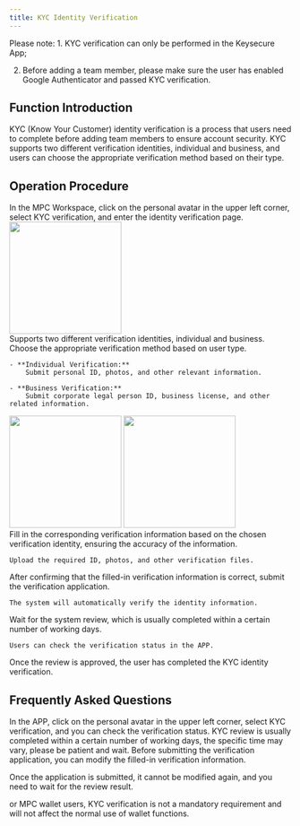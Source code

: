 ```yaml
---
title: KYC Identity Verification
---
```


<Note> 
Please note:
1. KYC verification can only be performed in the Keysecure App;

2. Before adding a team member, please make sure the user has enabled Google Authenticator and passed KYC verification.
</Note>

## **Function Introduction**

KYC (Know Your Customer) identity verification is a process that users need to complete before adding team members to ensure account security. KYC supports two different verification identities, individual and business, and users can choose the appropriate verification method based on their type.

## **Operation Procedure**

<Steps>

<Step title="Enter the KYC Verification Page">
   In the MPC Workspace, click on the personal avatar in the upper left corner, select KYC verification, and enter the identity verification page.
    <div className="w-full flex items-center justify-center">
    <img src="/images/user-guide/account.png" width="200"/>
</div>
</Step>

<Step title="Choose Verification Identity">
    Supports two different verification identities, individual and business. Choose the appropriate verification method based on user type.
    
    - **Individual Verification:**
        Submit personal ID, photos, and other relevant information.

    - **Business Verification:**
        Submit corporate legal person ID, business license, and other related information.

   <div className="w-full flex items-center justify-center">
    <CardGroup cols={2}>
        <img src="/images/quickstart/pkyc.png" width="200"/>
        <img src="/images/quickstart/ekyc.png" width="200"/>
    </CardGroup>
</div>

</Step>

<Step title="Fill in Verification Information">
    Fill in the corresponding verification information based on the chosen verification identity, ensuring the accuracy of the information.

    Upload the required ID, photos, and other verification files.
</Step>

<Step title="Submit Verification Application">
    After confirming that the filled-in verification information is correct, submit the verification application.

    The system will automatically verify the identity information.
</Step>

<Step title="Wait for the Review Result">
    Wait for the system review, which is usually completed within a certain number of working days.

    Users can check the verification status in the APP.
</Step>

<Step title="Verification Completed">
    Once the review is approved, the user has completed the KYC identity verification.
</Step>

</Steps>

## **Frequently Asked Questions**

<Accordion title="How do I check my KYC verification status?">
In the APP, click on the personal avatar in the upper left corner, select KYC verification, and you can check the verification status.
</Accordion>

<Accordion title="How long does KYC review take?">
KYC review is usually completed within a certain number of working days, the specific time may vary, please be patient and wait.
</Accordion>

<Accordion title="Can I modify the submitted KYC verification information?">
Before submitting the verification application, you can modify the filled-in verification information.

Once the application is submitted, it cannot be modified again, and you need to wait for the review result.
</Accordion>


<Accordion title="Do I have to verify KYC？">
or MPC wallet users, KYC verification is not a mandatory requirement and will not affect the normal use of wallet functions.
</Accordion>

